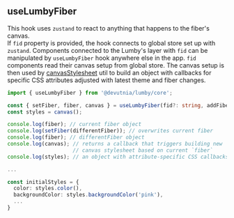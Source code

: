 

<Meta title="Core/Hooks/useLumbyFiber" component={useFiber} />

## useLumbyFiber

This hook uses `zustand` to react to anything that happens to the fiber's canvas.<br/>
If `fid` property is provided, the hook connects to global store set up with `zustand`. Components connected to the Lumby's layer
with `fid` can be manipulated by `useLumbyFiber` hook anywhere else in the app. `fid` components read their canvas setup from global
store. The canvas setup is then used by [canvasStylesheet]() util to build an object with callbacks for specific CSS attributes
adjusted with latest theme and fiber changes.

```typescript
import { useLumbyFiber } from '@devutnia/lumby/core';

const { setFiber, fiber, canvas } = useLumbyFiber(fid?: string, addFiber?: Partial<LumbyFiber>);
const styles = canvas();

console.log(fiber); // current fiber object
console.log(setFiber(differentFiber)); // overwrites current fiber
console.log(fiber); // differentFiber object
console.log(canvas); // returns a callback that triggers building new
                     // canvas stylesheet based on current `fiber`
console.log(styles); // an object with attribute-specific CSS callbacks

...

const initialStyles = {
  color: styles.color(),
  backgroundColor: styles.backgroundColor('pink'),
  ...
}
```
